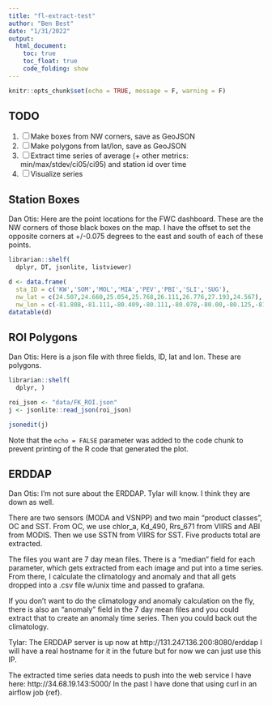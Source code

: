 ```yaml
---
title: "fl-extract-test"
author: "Ben Best"
date: "1/31/2022"
output:
  html_document:
    toc: true
    toc_float: true
    code_folding: show
---
```


```r
knitr::opts_chunk$set(echo = TRUE, message = F, warning = F)
```

## TODO

1. [ ] Make boxes from NW corners, save as GeoJSON
1. [ ] Make polygons from lat/lon, save as GeoJSON
1. [ ] Extract time series of average (+ other metrics: min/max/stdev/ci05/ci95) and station id over time
1. [ ] Visualize series

## Station Boxes

Dan Otis: Here are the point locations for the FWC dashboard. These are the NW corners of those black boxes on the map. I have the offset to set the opposite corners at +/-0.075 degrees to the east and south of each of these points.

```r
librarian::shelf(
  dplyr, DT, jsonlite, listviewer)

d <- data.frame(
  sta_ID = c('KW','SOM','MOL','MIA','PEV','PBI','SLI','SUG'),
  nw_lat = c(24.507,24.660,25.054,25.768,26.111,26.776,27.193,24.567),
  nw_lon = c(-81.808,-81.111,-80.409,-80.111,-80.078,-80.00,-80.125,-81.513))
datatable(d)
```

## ROI Polygons

Dan Otis: Here is a json file with three fields, ID, lat and lon. These are polygons.

```r
librarian::shelf(
  dplyr, )

roi_json <- "data/FK_ROI.json"
j <- jsonlite::read_json(roi_json)

jsonedit(j)
```

Note that the `echo = FALSE` parameter was added to the code chunk to prevent printing of the R code that generated the plot.

## ERDDAP

Dan Otis: I'm not sure about the ERDDAP. Tylar will know. I think they are down as well.

There are two sensors (MODA and VSNPP) and two main "product classes", OC and SST. From OC, we use chlor_a, Kd_490, Rrs_671 from VIIRS and ABI from MODIS. Then we use SSTN from VIIRS for SST. Five products total are extracted.

The files you want are 7 day mean files. There is a "median" field for each parameter, which gets extracted from each image and put into a time series. From there, I calculate the climatology and anomaly and that all gets dropped into a .csv file w/unix time and passed to grafana. 

If you don't want to do the climatology and anomaly calculation on the fly, there is also an "anomaly" field in the 7 day mean files and you could extract that to create an anomaly time series. Then you could back out the climatology.

Tylar: The ERDDAP server is up now at http://131.247.136.200:8080/erddap
I will have a real hostname for it in the future but for now we can just use this IP.

The extracted time series data needs to push into the web service I have here: http://34.68.19.143:5000/
In the past I have done that using curl in an airflow job (ref).